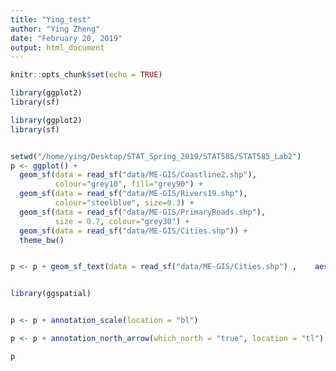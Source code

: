 ```yaml
---
title: "Ying_test"
author: "Ying Zheng"
date: "February 20, 2019"
output: html_document
---
```


```r
knitr::opts_chunk$set(echo = TRUE)
```


```r
library(ggplot2)
library(sf)

library(ggplot2)
library(sf)


setwd("/home/ying/Desktop/STAT_Spring_2019/STAT585/STAT585_Lab2")
p <- ggplot() +
  geom_sf(data = read_sf("data/ME-GIS/Coastline2.shp"), 
          colour="grey10", fill="grey90") +
  geom_sf(data = read_sf("data/ME-GIS/Rivers19.shp"), 
          colour="steelblue", size=0.3) +
  geom_sf(data = read_sf("data/ME-GIS/PrimaryRoads.shp"), 
          size = 0.7, colour="grey30") +
  geom_sf(data = read_sf("data/ME-GIS/Cities.shp")) +
  theme_bw()


p <- p + geom_sf_text(data = read_sf("data/ME-GIS/Cities.shp") ,    aes(label = Name))


library(ggspatial)


p <- p + annotation_scale(location = "bl")

p <- p + annotation_north_arrow(which_north = "true", location = "tl")

p

```



